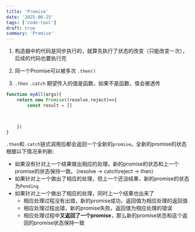 ```yaml
---
title: 'Promise'
date: '2025-06-25'
tags: ['code-tool']
draft: true
summary: 'Promise'
---
```


1. 构造器中的代码是同步执行的，就算先执行了状态的改变（只能改变一次），后续的代码也要执行完

2. 同一个Promise可以被多次 `.then()`

3. `.then` `.catch` 期望传入的值是函数，如果不是函数，值会被透传

```js
function myAll(args){
    return new Promise((resolve,reject)=>{
        const result = []
        


    })
}
```

`.then`和`.catch`链式调用后都会返回一个全新的`promise`。全新的promise的状态根据以下情况来判断:
- 如果没有针对上一个结果做出相应的处理，新的promise的状态和上一个promise的状态保持一致。（resolve -> catch\reject -> then）
- 如果针对上一个做出了相应的处理，但上一个还没结果，新的promise的状态为`Pending`
- 如果针对上一个做出了相应的处理，同时上一个结果也出来了
    - 相应处理过程没有出错，新的promise成功，返回值为相应处理的返回值
    - 相应处理过程出错，新的promise失败，返回值为相应处理的错误
    - 相应处理过程中**又返回了一个promise**，那么新的promise状态和这个返回的promise状态保持一致

